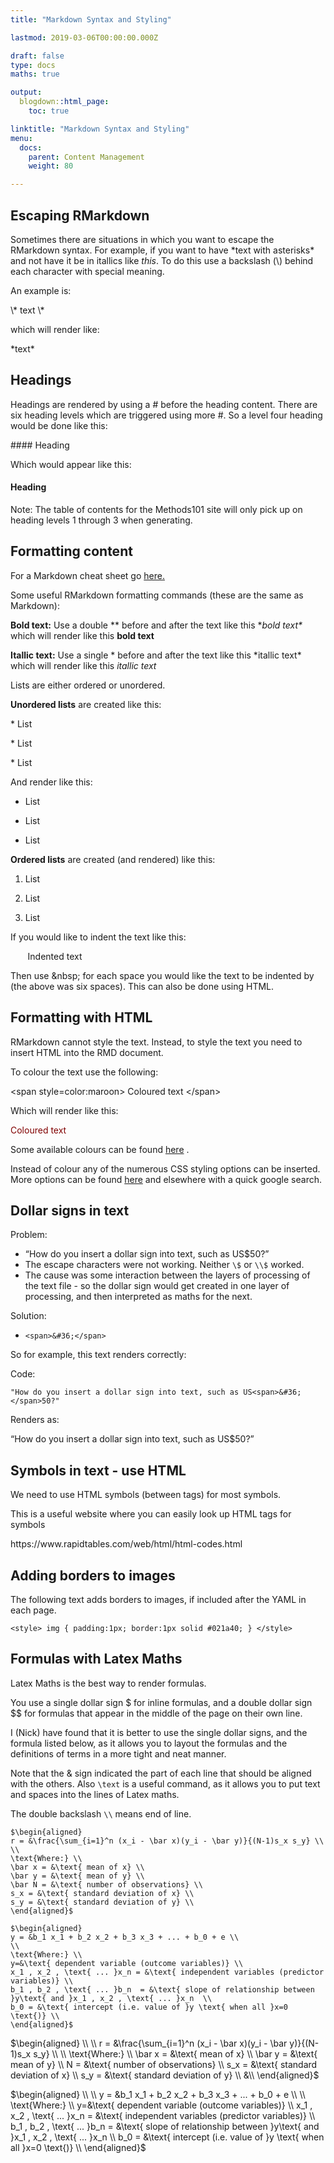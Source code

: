 ```yaml
---
title: "Markdown Syntax and Styling"

lastmod: 2019-03-06T00:00:00.000Z

draft: false
type: docs
maths: true	

output:
  blogdown::html_page:
    toc: true

linktitle: "Markdown Syntax and Styling"
menu: 
  docs:
    parent: Content Management
    weight: 80

---
```

 
## Escaping RMarkdown

Sometimes there are situations in which you want to escape the RMarkdown syntax. For example, if you want to have \*text with asterisks\* and not have it be in itallics like *this*. To do this use a backslash (\\) behind each character with special meaning. 

An example is:

\\\* text \\\*

which will render like:

\*text\*

## Headings

Headings are rendered by using a # before the heading content. There are six heading levels which are triggered using more #. So a level four heading would be done like this:

\#### Heading

Which would appear like this:

#### Heading

Note: The table of contents for the Methods101 site will only pick up on heading levels 1 through 3 when generating.

## Formatting content

For a Markdown cheat sheet go [here.](https://www.markdownguide.org/cheat-sheet/) 

Some useful RMarkdown formatting commands (these are the same as Markdown):

**Bold text:** Use a double ** before and after the text like this \**bold text\** which will render like this **bold text**

**Itallic text:** Use a single * before and after the text like this \*itallic text\* which will render like this *itallic text*

Lists are either ordered or unordered. 

**Unordered lists** are created like this:

\* List

\* List

\* List

And render like this:

* List

* List

* List

**Ordered lists** are created (and rendered) like this:

1. List

2. List

3. List

If you would like to indent the text like this:

&nbsp;&nbsp;&nbsp;&nbsp;&nbsp;&nbsp; Indented text

Then use \&nbsp; for each space you would like the text to be indented by (the above was six spaces). This can also be done using HTML.

## Formatting with HTML

RMarkdown cannot style the text. Instead, to style the text you need to insert HTML into the RMD document. 

To colour the text use the following:

\<span style=color:maroon> Coloured text \</span>  

Which will render like this:

<span style=color:maroon> Coloured text </span> 

Some available colours can be found [here](https://www.w3schools.com/colors/colors_names.asp) .

Instead of colour any of the numerous CSS styling options can be inserted. More options can be found [here](https://www.w3schools.com/css/css_text.asp) and elsewhere with a quick google search.

## Dollar signs in text

Problem:

* "How do you insert a dollar sign into text, such as US<span>&#36;</span>50?"
* The escape characters were not working. Neither ```\$``` or ```\\$``` worked. 
* The cause was some interaction between the layers of processing of the text file - so the dollar sign would get created in one layer of processing, and then interpreted as maths for the next. 

Solution: 

* ```<span>&#36;</span>```

So for example, this text renders correctly: 

Code: 

``` 
"How do you insert a dollar sign into text, such as US<span>&#36;</span>50?" 
```


Renders as: 

"How do you insert a dollar sign into text, such as US<span>&#36;</span>50?"




## Symbols in text - use HTML

We need to use HTML symbols (between <span> tags) for most symbols.

This is a useful website where you can easily look up HTML tags for symbols

https://www.rapidtables.com/web/html/html-codes.html

## Adding borders to images

The following text adds borders to images, if included after the YAML in each page.

```
<style> img { padding:1px; border:1px solid #021a40; } </style>
```

## Formulas with Latex Maths
Latex Maths is the best way to render formulas. 

You use a single dollar sign <span>&#36;</span> for inline formulas, and a double dollar sign <span>&#36;</span><span>&#36;</span> for formulas that appear in the middle of the page on their own line. 

I (Nick) have found that it is better to use the single dollar signs, and the formula listed below, as it allows you to layout the formulas and the definitions of terms in a more tight and neat manner.

Note that the & sign indicated the part of each line that should be aligned with the others.
Also ```\text``` is a useful command, as it allows you to put text and spaces into the lines of Latex maths.

The double backslash ```\\``` means end of line.

```
$\begin{aligned}
r = &\frac{\sum_{i=1}^n (x_i - \bar x)(y_i - \bar y)}{(N-1)s_x s_y} \\
\\
\text{Where:} \\
\bar x = &\text{ mean of x} \\
\bar y = &\text{ mean of y} \\
\bar N = &\text{ number of observations} \\
s_x = &\text{ standard deviation of x} \\
s_y = &\text{ standard deviation of y} \\
\end{aligned}$

$\begin{aligned}
y = &b_1 x_1 + b_2 x_2 + b_3 x_3 + ... + b_0 + e \\
\\
\text{Where:} \\
y=&\text{ dependent variable (outcome variables)} \\
x_1 , x_2 , \text{ ... }x_n = &\text{ independent variables (predictor variables)} \\
b_1 , b_2 , \text{ ... }b_n  = &\text{ slope of relationship between }y\text{ and }x_1 , x_2 , \text{ ... }x_n  \\
b_0 = &\text{ intercept (i.e. value of }y \text{ when all }x=0 \text{)} \\
\end{aligned}$
```


$\begin{aligned}
\\
\\
r = &\frac{\sum_{i=1}^n (x_i - \bar x)(y_i - \bar y)}{(N-1)s_x s_y} \\
\\
\text{Where:} \\
\bar x = &\text{ mean of x} \\
\bar y = &\text{ mean of y} \\
N = &\text{ number of observations} \\
s_x = &\text{ standard deviation of x} \\
s_y = &\text{ standard deviation of y} \\
                          &\\
\end{aligned}$




$\begin{aligned}
\\
\\
y = &b_1 x_1 + b_2 x_2 + b_3 x_3 + ... + b_0 + e \\
\\
\text{Where:} \\
y=&\text{ dependent variable (outcome variables)} \\
x_1 , x_2 , \text{ ... }x_n = &\text{ independent variables (predictor variables)} \\
b_1 , b_2 , \text{ ... }b_n  = &\text{ slope of relationship between }y\text{ and }x_1 , x_2 , \text{ ... }x_n  \\
b_0 = &\text{ intercept (i.e. value of }y \text{ when all }x=0 \text{)} \\
\end{aligned}$

